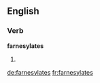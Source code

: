 ==English==

===Verb===
'''farnesylates'''

# {{en-third-person singular of|farnesylate}}

[[de:farnesylates]]
[[fr:farnesylates]]